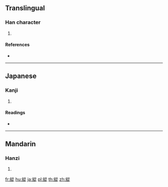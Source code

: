 {{character info/new}}
==Translingual==

===Han character===
{{Han char|rn=120|rad=糸|as=08|sn=14|four=|canj=VFOOO}}

# {{defn|Han|sort=糸08}}

====References====
* {{Han ref|kx=0929.010|dkj=27596|dj=1366.100|hdz=53417.020|uh=7DC3|ud=32195}}

----

==Japanese==

===Kanji===
{{ja-kanji|grade=|rs=糸08}}

# {{defn|lang=ja|sort=糸08}}

====Readings====
* {{ja-readings|on=[[しょう]] (shō), [[しゅ]] (shu)|kun=[[いろぎぬ]] (iroginu)|nanori=}}

----

==Mandarin==

===Hanzi===
{{cmn-hanzi|pin=[[hún]] ([[hun2]]), [[hùn]] ([[hun4]]), [[zōng]] ([[zong1]])|wg=hun<sup>2</sup>, hun<sup>4</sup>, tsung<sup>1</sup>}}

# {{defn|lang=cmn|sort=糸08}}

[[fr:緃]]
[[hu:緃]]
[[ja:緃]]
[[pl:緃]]
[[th:緃]]
[[zh:緃]]